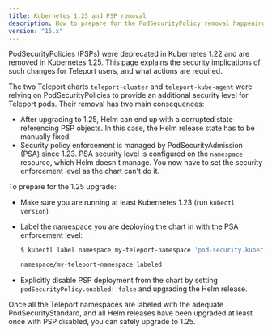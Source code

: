 ```yaml
---
title: Kubernetes 1.25 and PSP removal
description: How to prepare for the PodSecurityPolicy removal happening in Kubernetes 1.25
version: "15.x"
---
```


PodSecurityPolicies (PSPs) were deprecated in Kubernetes 1.22 and are removed
in Kubernetes 1.25. This page explains the security implications of such changes
for Teleport users, and what actions are required.

The two Teleport charts `teleport-cluster` and `teleport-kube-agent` were relying
on PodSecurityPolicies to provide an additional security level for Teleport pods.
Their removal has two main consequences:

- After upgrading to 1.25, Helm can end up with a corrupted state referencing
  PSP objects. In this case, the Helm release state has to be manually fixed.
- Security policy enforcement is managed by PodSecurityAdmission (PSA) since 1.23.
  PSA security level is configured on the `namespace` resource, which Helm doesn't manage.
  You now have to set the security enforcement level as the chart can't do it.

To prepare for the 1.25 upgrade:

- Make sure you are running at least Kubernetes 1.23 (run `kubectl version`)

- Label the namespace you are deploying the chart in with the PSA enforcement level:

  ```bash
  $ kubectl label namespace my-teleport-namespace 'pod-security.kubernetes.io/enforce=baseline'

  namespace/my-teleport-namespace labeled
  ```

- Explicitly disable PSP deployment from the chart by setting
  `podSecurityPolicy.enabled: false` and upgrading the Helm release.

Once all the Teleport namespaces are labeled with the adequate PodSecurityStandard,
and all Helm releases have been upgraded at least once with PSP disabled, you
can safely upgrade to 1.25.
